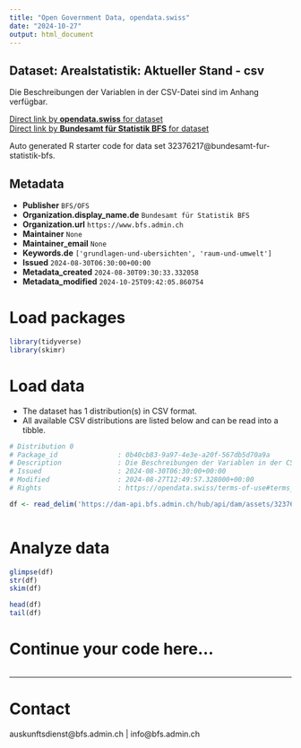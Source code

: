 ```yaml
---
title: "Open Government Data, opendata.swiss"
date: "2024-10-27"
output: html_document
---
```


## Dataset: Arealstatistik:  Aktueller Stand   - csv

Die Beschreibungen der Variablen in der CSV-Datei sind im Anhang verfügbar.

[Direct link by **opendata.swiss** for dataset](https://opendata.swiss/de/dataset/arealstatistik-aktueller-stand-csv)<br>
[Direct link by **Bundesamt für Statistik BFS** for dataset](https://www.bfs.admin.ch/asset/de/ag-b-00.03-37-area-current-csv)

Auto generated R starter code for data set 32376217@bundesamt-fur-statistik-bfs.

## Metadata

- **Publisher** `BFS/OFS`
- **Organization.display_name.de** `Bundesamt für Statistik BFS`
- **Organization.url** `https://www.bfs.admin.ch`
- **Maintainer** `None`
- **Maintainer_email** `None`
- **Keywords.de** `['grundlagen-und-ubersichten', 'raum-und-umwelt']`
- **Issued** `2024-08-30T06:30:00+00:00`
- **Metadata_created** `2024-08-30T09:30:33.332058`
- **Metadata_modified** `2024-10-25T09:42:05.860754`


# Load packages

```r

library(tidyverse)
library(skimr)

```

# Load data

-   The dataset has 1 distribution(s) in CSV format.
-   All available CSV distributions are listed below and can be read into a tibble.

```r

# Distribution 0
# Package_id               : 0b40cb83-9a97-4e3e-a20f-567db5d70a9a
# Description              : Die Beschreibungen der Variablen in der CSV-Datei sind im Anhang verfügbar.
# Issued                   : 2024-08-30T06:30:00+00:00
# Modified                 : 2024-08-27T12:49:57.328000+00:00
# Rights                   : https://opendata.swiss/terms-of-use#terms_by_ask

df <- read_delim('https://dam-api.bfs.admin.ch/hub/api/dam/assets/32376220/master')



```

# Analyze data

```r

glimpse(df)
str(df)
skim(df)

head(df)
tail(df)

```

# Continue your code here...

```r

```

------------------------------------------------------------------------

# Contact

auskunftsdienst@bfs.admin.ch | info@bfs.admin.ch
